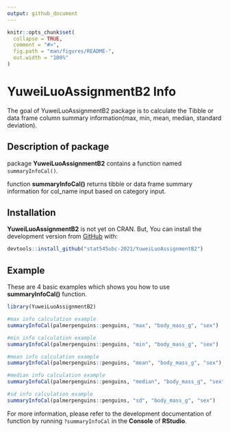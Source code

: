 ```yaml
---
output: github_document
---
```


<!-- README.md is generated from README.Rmd. Please edit that file -->

```r
knitr::opts_chunk$set(
  collapse = TRUE,
  comment = "#>",
  fig.path = "man/figures/README-",
  out.width = "100%"
)
```

# YuweiLuoAssignmentB2 Info

<!-- badges: start -->
<!-- badges: end -->

The goal of YuweiLuoAssignmentB2 package is to calculate the Tibble or data frame column summary information(max, min, mean, median, standard deviation).

## Description of package

package **YuweiLuoAssignmentB2** contains a function named `summaryInfoCal()`.

function **summaryInfoCal()** returns tibble or data frame summary information for col_name input based on category input.


## Installation

**YuweiLuoAssignmentB2** is not yet on CRAN. But, You can install the development version from [GitHub](https://github.com/) with:

``` r
devtools::install_github("stat545ubc-2021/YuweiLuoAssignmentB2")
```

## Example

These are 4 basic examples which shows you how to use **summaryInfoCal()** function. 


```r
library(YuweiLuoAssignmentB2)

#max info calculation example
summaryInfoCal(palmerpenguins::penguins, "max", "body_mass_g", "sex")

#min info calculation example
summaryInfoCal(palmerpenguins::penguins, "min", "body_mass_g", "sex")

#mean info calculation example
summaryInfoCal(palmerpenguins::penguins, "mean", "body_mass_g", "sex")

#median info calculation example
summaryInfoCal(palmerpenguins::penguins, "median", "body_mass_g", "sex")

#sd info calculation example
summaryInfoCal(palmerpenguins::penguins, "sd", "body_mass_g", "sex")


```

For more information, please refer to the development documentation of function by running ```?summaryInfoCal``` in the **Console** of **RStudio**.
